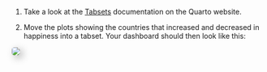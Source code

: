1. Take a look at the [Tabsets](https://quarto.org/docs/dashboards/layout.html#tabsets) documentation on the Quarto website. 

2. Move the plots showing the countries that increased and decreased in happiness into a tabset. Your dashboard should then look like this:

![](images/exercise-03.png){fig-align="center" style="box-shadow: 5px 5px 15px rgba(0, 0, 0, 0.3); border-radius: 5px;"}